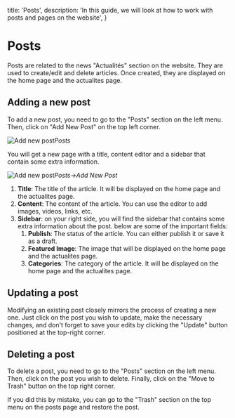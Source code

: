   title: 'Posts',
  description:
    'In this guide, we will look at how to work with posts and pages on the website',
}

# Posts

Posts are related to the news "Actualités" section on the website. They are used to create/edit and delete articles. Once created, they are displayed on the home page and the actualites page. 

## Adding a new post

To add a new post, you need to go to the "Posts" section on the left menu. Then, click on "Add New Post" on the top left corner.

![Add new post](/screenshots/posts.png)*Posts*

You will get a new page with a title, content editor and a sidebar that contain some extra information. 

![Add new post](/screenshots/add-new-post.png)*Posts->Add New Post*

1. **Title**: The title of the article. It will be displayed on the home page and the actualites page.
2. **Content**: The content of the article. You can use the editor to add images, videos, links, etc.
3. **Sidebar**: on your right side, you will find the sidebar that contains some extra information about the post. below are some of the important fields:
    1. **Publish**: The status of the article. You can either publish it or save it as a draft.
    3. **Featured Image**: The image that will be displayed on the home page and the actualites page.
    4. **Categories**: The category of the article. It will be displayed on the home page and the actualites page.

## Updating a post

Modifying an existing post closely mirrors the process of creating a new one. Just click on the post you wish to update, make the necessary changes, and don't forget to save your edits by clicking the "Update" button positioned at the top-right corner.

## Deleting a post

To delete a post, you need to go to the "Posts" section on the left menu. Then, click on the post you wish to delete. Finally, click on the "Move to Trash" button on the top right corner. 

If you did this by mistake, you can go to the "Trash" section on the top menu on the posts page and restore the post.

